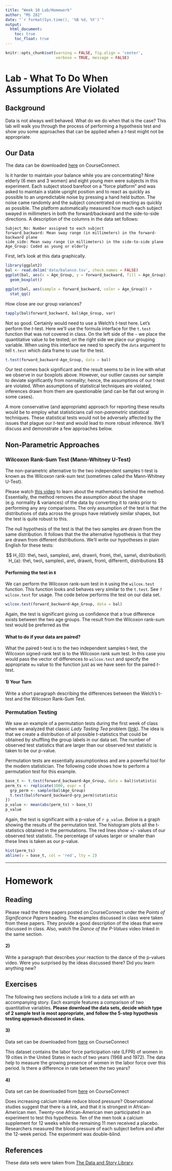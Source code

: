 ```yaml
---
title: "Week 10 Lab/Homework"
author: "MS 282"
date: "`r format(Sys.time(), '%B %d, %Y')`"
output: 
  html_document:
    toc: true
    toc_float: true
---
```



```r
knitr::opts_chunk$set(warning = FALSE, fig.align = 'center', 
                      verbose = TRUE, message = FALSE)
```

# Lab - What To Do When Assumptions Are Violated

## Background

Data is not always well behaved. What do we do when that is the case? This lab will walk you through the process of performing a hypothesis test and show you some approaches that can be applied when a *t*-test might not be appropriate. 


## Our Data

The data can be downloaded [here](https://courses.aquinas.edu/mod/resource/view.php?id=102570) on CourseConnect.

Is it harder to maintain your balance while you are concentrating? Nine elderly (6 men and 3 women) and eight young men were subjects in this experiment. Each subject stood barefoot on a "force platform" and was asked to maintain a stable upright position and to react as quickly as possible to an unpredictable noise by pressing a hand held button. The noise came randomly and the subject concentrated on reacting as quickly as possible. The platform automatically measured how much each subject swayed in millimeters in both the forward/backward and the side-to-side directions. A description of the columns in the data set follows:

```
Subject_No: Number assigned to each subject
forward_backward: Mean sway range (in millimeters) in the forward-backward plane
side_side: Mean sway range (in millimeters) in the side-to-side plane
Age_Group: Coded as young or elderly
```

First, let's look at this data graphically.

```r
library(ggplot2)
bal <- read.delim('data/balance.tsv', check.names = FALSE)
ggplot(bal, aes(x = Age_Group, y = forward_backward, fill = Age_Group)) + 
  geom_boxplot()

ggplot(bal, aes(sample = forward_backward, color = Age_Group)) + 
  stat_qq()

```

How close are our group variances?

```r
tapply(bal$forward_backward, bal$Age_Group, var)
```

Not so good. Certainly would need to use a Welch's *t*-test here. Let's perform the *t*-test. Here we'll use the formula interface for the `t.test` function that was not covered in class. On the left side of the `~` we place the quantitative value to be tested; on the right side we place our grouping variable. When using this interface we need to specify the `data` argument to tell `t.test` which data frame to use for the test. 

```r
t.test(forward_backward~Age_Group, data = bal)
```
  
Our test comes back significant and the result seems to be in line with what we observe in our boxplots above. However, our outlier causes our sample to deviate significantly from normality; hence, the assumptions of our t-test are violated. When assumptions of statistical techniques are violated, inferences drawn from them are questionable (and can be flat out wrong in some cases).

A more conservative (and appropriate) approach  for reporting these results would be to employ what statisticians call *non-parametric* statistical techniques. These statistical tests would not be adversely affected by the issues that plague our *t*-test and would lead to more robust inference. We'll discuss and demonstrate a few approaches below. 


## Non-Parametric Approaches

### Wilcoxon Rank-Sum Test (Mann-Whitney U-Test)

The non-parametric alternative to the two independent samples t-test is known as the Wilcoxon rank-sum test (sometimes called the Mann-Whitney U-Test). 

Please watch [this video](https://www.youtube.com/watch?v=qOP2O1CDVgI) to learn about the mathematics behind the method. Essentially, the method removes the assumption about the shape (e.g. normality & variances) of the data by converting it to ranks prior to performing any any comparisons. The only assumption of the test is that the distributions of data across the groups have relatively similar shapes, but the test is quite robust to this. 

The null hypothesis of the test is that the two samples are drawn from the same distribution. It follows that the the alternative hypothesis is that they are drawn from different distributions. We'll write our hypotheses in plain English for these tests:

$$ 
	H_{0}: the\, two\, samples\, are\, drawn\, from\, the\, same\, distribution\\
	H_{a}: the\, two\, samples\, are\, drawn\, from\, different\, distributions
$$



#### Performing the test in `R`

We can perform the Wilcoxon rank-sum test in `R` using the `wilcox.test` function. This function looks and behaves very similar to the `t.test`. See `?wilcox.test` for usage. The code below performs the test on our data set. 

```r
wilcox.test(forward_backward~Age_Group, data = bal)
```

Again, the test is significant giving us confidence that a true difference exists between the two age groups. The result from the Wilcoxon rank-sum test would be preferred as the 


#### What to do if your data are paired?

What the paired t-test is to the two independent samples t-test, the Wilcoxon signed-rank test is to the Wilcoxon rank sum test. In this case you would pass the vector of differences to `wilcox.test` and specify the appropriate `mu` value to the function just as we have seen for the paired *t*-test.


#### 1) Your Turn

Write a short paragraph describing the differences between the Welch's t-test and the Wilcoxon Rank-Sum Test. 


### Permutation Testing

We saw an example of a permutation tests during the first week of class when we analyzed that classic *Lady Tasting Tea* problem ([link](https://courses.aquinas.edu/pluginfile.php/113158/mod_resource/content/3/week-1-lab.html#part-1-the-lady-tasting-tea)). The idea is that we create a distribution of all possible t-statistics that could be obtained by shuffling the group labels in our data set. The number of observed test statistics that are larger than our observed test statistic is taken to be our p-value. 

Permutation tests are essentially assumptionless and are a powerful tool for the modern statistician. The following code shows how to perform a permutation test for this example. 

```r
base_t <- t.test(forward_backward~Age_Group, data = bal)$statistic
perm_ts <- replicate(1000, expr = {
  grp_perm <- sample(bal$Age_Group)
  t.test(bal$forward_backward~grp_perm)$statistic
})
p_value <- mean(abs(perm_ts) > base_t)
p_value
```

Again, the test is significant with a p-value of `r p_value`. Below is a graph showing the results of the permutation test. The histogram plots all the t-statistics obtained in the permutations. The red lines show +/- values of our observed test statistic. The percentage of values larger or smaller than these lines is taken as our p-value. 

```r
hist(perm_ts)
abline(v = base_t, col = 'red', lty = 2)
```



***************


# Homework


## Reading

Please read the three papers posted on CourseConnect under the *Points of Significance Papers* heading. The examples discussed in class were taken from these papers. They provide a good description of the ideas that were discussed in class. Also, watch the *Dance of the P-Values* video linked in the same section. 

#### 2)

Write a paragraph that describes your reaction to the dance of the p-values video. Were you surprised by the ideas discussed there? Did you learn anything new?


## Exercises

The following two sections include a link to a data set with an accompanying story. Each example features a comparison of two quantitative variables. **Please download the data sets, decide which type of 2 sample test is most appropriate, and follow the 5-step hypothesis testing approach discussed in class.**


#### 3)

Data set can be downloaded from [here](https://courses.aquinas.edu/mod/resource/view.php?id=102568) on CourseConnect

This dataset contains the labor force participation rate (LFPR) of women in 19 cities in the United States in each of two years (1968 and 1972). The data help to measure the growing presence of women in the labor force over this period. Is there a difference in rate between the two years?


#### 4)

Data set can be downloaded from [here](https://courses.aquinas.edu/mod/resource/view.php?id=102569) on CourseConnect

Does increasing calcium intake reduce blood pressure? Observational studies suggest that there is a link, and that it is strongest in African-American men. Twenty-one African-American men participated in an experiment to test this hypothesis. Ten of the men took a calcium supplement for 12 weeks while the remaining 11 men received a placebo. Researchers measured the blood pressure of each subject before and after the 12-week period. The experiment was double-blind.


## References

These data sets were taken from [The Data and Story Library](http://lib.stat.cmu.edu/DASL/). 



